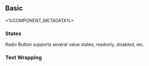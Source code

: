 
## Basic
<Basic />

<%COMPONENT_METADATA%>

### States
Radio Button supports several value states, readonly, disabled, etc.

<States />

### Text Wrapping
<TextWrapping />